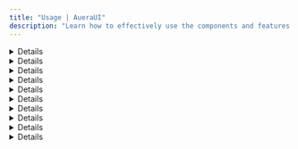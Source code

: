 ```yaml
---
title: "Usage | AueraUI"
description: "Learn how to effectively use the components and features of AueraUI to build your UI with ease."
---
```


<DetailCard description="Learn how to effectively use the components and features of AueraUI to build your UI with ease." />

<Details id="basic-usage" className="mb-2">
 <HeaderLabel id="basic-usage">Basic Usage</HeaderLabel>
<p className="text">
  After <TabLink to="/docs/getting-started/quick-start#installation" label="installation" />, 
  you can import any AueraUI component and start playing around. For example, 
  try changing the variant on the <TabLink to="/docs/components/button" label="Button" />
</p>
 <Tabs variant='solid' className='mt-2'>
 <TabHandle value="preview">Preview</TabHandle>
 <TabHandle value="code">Code</TabHandle>
 <TabPanel>
<Card fullWidth>
  <Stack fullWidth><Button>Hello world</Button></Stack>
</Card>
 </TabPanel>
 <TabPanel>
  <CodeBlock fileName='App.tsx' lg='tsx' code={`import { Button } from 'auera-ui';

  return <Button>Hello world</Button>;
}`} />
 </TabPanel>
 </Tabs>
</Details>

<Details id="globals">
  <HeaderLabel id="globals">Globals</HeaderLabel>
  <p className="text">Since AueraUI is built to function globally, you can control the look and behavior of your app using the <CodeTag>Provider</CodeTag> and hooks.</p>
</Details>

<Details id="flavour">
  <HeaderLabel id="flavour" as='h3'>Flavour</HeaderLabel>
  <p className="text">AueraUI components are available in a variety of design flavors, offering high-quality looks and functionality.</p>
<p className="text">
  To change the default flavor, pass the <CodeTag>flavour</CodeTag> prop to the Provider, or to a specific component.
</p>
  <Tabs variant='solid' className='mt-2'>
 <TabHandle value="preview">Preview</TabHandle>
 <TabHandle value="code">Code</TabHandle>
 <TabPanel>
<Card fullWidth>
  <Stack fullWidth wrap align='horizontal'>
   <Button>Corporate</Button>
   <Button flavour='frost'>Frost</Button>
   <Button flavour='neumorphic'>Neumorphic</Button>
  </Stack>
</Card>
 </TabPanel>
 <TabPanel>
  <CodeBlock fileName='App.tsx' lg='tsx' code={`import { Button, Stack } from 'auera-ui';

   return (
     <Stack fullWidth wrap align='horizontal'>
       <Button>Corporate</Button>
       <Button flavour="frost">Frost</Button>
       <Button flavour="neumorphic">Neumorphic</Button>
     </Stack>
   );
}
`} />
 </TabPanel>
 </Tabs>
</Details>

<Details id='theme'>
 <HeaderLabel id="theme" as='h3'>Theme</HeaderLabel>
 <p className="text">AueraUI allows you to customize the look and feel of your application with its flexible theming system. 
 The <CodeTag>ThemeProvider</CodeTag> component enables global theme management, allowing you to apply consistent styling across your app.</p>
</Details>

<Details id="default-theme">
 <HeaderLabel id="default-theme" as='h3'>Default Theme</HeaderLabel>
<p className="text">By default, AueraUI detects the user's system theme and applies the appropriate theme. This provides a seamless experience for users,
 as the UI will automatically align with their system settings.</p>
</Details>

<Details id="toggle-theme">
 <HeaderLabel id="toggle-theme" as='h3'>ToggleTheme</HeaderLabel>
<p className="text">
AueraUI provides a toggle function that allows you to manually switch between the user's system theme and AueraUI's theme set.
 The toggle function has two main options:
 </p>

 <ul className="text font-inter list-disc pl-3 gap-4 flex flex-col">
    <li>
        <CodeTag>toggleTheme.system</CodeTag>: Switches to the user's system theme based on the user's operating system settings.
    </li>
    <li>
        <CodeTag>toggleTheme.main</CodeTag>: Switches to AueraUI's predefined theme set, 
    </li>
  </ul>
  <p className='text'>
  This toggleTheme functionality is useful when you want to give users the ability to manually switch between system preferences and the app's theme.
  </p>
  <h4 className="text-primary font-inter font-semibold">
  Example Usage:
  </h4>
  <CodeBlock fileName='App.tsx' lg='tsx' code={`import { useTheme, Button } from 'auera-ui';

  const { toggleTheme } = useTheme();

  return (
    <div>
      <Button onClick={() => toggleTheme.system()}>Use System Theme</Button>
      <Button onClick={() => toggleTheme.main()}>Use AueraUI Theme</Button>
    </div>
  );
}`} />
</Details>

<Details id="trigger">
  <HeaderLabel id="trigger">Trigger</HeaderLabel>
  <p className="text">Triggers in AueraUI are a set of components designed to let you open specific UI elements or components
   from anywhere within your application seamlessly.</p>
  <p className="text">Most components in AueraUI are designed to integrate seamlessly with Triggers, making it easy to
   create dynamic and interactive user interfaces.</p> 
</Details>

<Details id="using-trigger">
  <HeaderLabel id="using-trigger" as='h3'>Using Trigger</HeaderLabel>
<p className="text">There are two ways to use a component trigger in AueraUI:</p>
<ul className="text font-inter list-disc pl-3 gap-4 flex flex-col">
  <li>
    <b>Using component-based triggers</b>: These are specialized components like <CodeTag>ModalTrigger</CodeTag> and
     <CodeTag>DrawerTrigger</CodeTag>, designed to directly open specific components.
  </li>
  <li>
    <b>Using the <CodeTag>withTrigger</CodeTag> prop</b>: This prop is available for select components in AueraUI, such as
     <CodeTag>Button</CodeTag> and <CodeTag>IconButton</CodeTag>, enabling them to act as triggers for specific components.
  </li>
</ul>
</Details>

<Details>
<p className="text">
  Refer to the <TabLink to="/docs/components/button#with-trigger" label="Button" /> documentation for a detailed usage example
   of the <CodeTag>withTrigger</CodeTag> prop.
</p>
</Details>

<Details id="trigger-props">
  <HeaderLabel id="trigger-props" as="h3">Trigger Props</HeaderLabel>
  <p className="text">
    When using the <CodeTag>withTrigger</CodeTag> prop, there are a set of required props that need to be provided:
  </p>
  <ul className="text font-inter list-disc pl-3 gap-4 flex flex-col">
    <li>
      <b><CodeTag>trigger</CodeTag></b>: Specifies the target component to trigger, such as <CodeTag>Modal</CodeTag> or <CodeTag>Drawer</CodeTag>.
    </li>
    <li>
      <b><CodeTag>triggerType</CodeTag></b>: Determines the type of trigger action, either <CodeTag>open</CodeTag> or <CodeTag>close</CodeTag>.
    </li>
    <li>
      <b><CodeTag>triggerValue</CodeTag></b>: A unique value used to identify the target component. This value must match the corresponding
       value provided to the parent or "barrel" component (e.g., <CodeTag>Modal</CodeTag> or <CodeTag>Drawer</CodeTag>).
    </li>
  </ul>
</Details>

